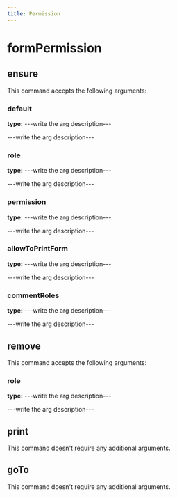```yaml
---
title: Permission
---
```


# formPermission

## ensure

This command accepts the following arguments:

### default
**type:** ---write the arg description---

---write the arg description---

### role
**type:** ---write the arg description---

---write the arg description---

### permission
**type:** ---write the arg description---

---write the arg description---

### allowToPrintForm
**type:** ---write the arg description---

---write the arg description---

### commentRoles
**type:** ---write the arg description---

---write the arg description---


## remove

This command accepts the following arguments:

### role
**type:** ---write the arg description---

---write the arg description---


## print

This command doesn't require any additional arguments.


## goTo


This command doesn't require any additional arguments.

